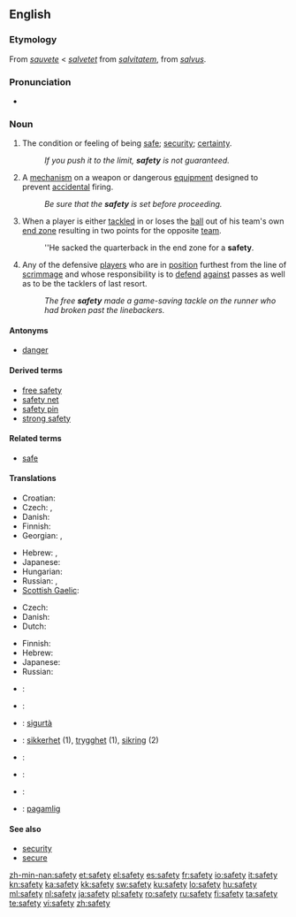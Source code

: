 {{wikipedia|dab=safety (disambiguation)|safety}}
==English==

===Etymology===
From {{etyl|fro}} ''[[sauvete]]'' < ''[[salvetet]]'' from {{etyl|ML.}} ''[[salvitatem]]'', from {{etyl|la}} ''[[salvus]]''.

===Pronunciation===
* {{audio|en-us-safety.ogg|Audio (US)}}

===Noun===
{{wikipedia}}
{{en-noun|safeties|-}}

# The condition or feeling of being [[safe]]; [[security]]; [[certainty]].
#: ''If you push it to the limit, '''safety''' is not guaranteed.''
# {{mechanics}} A [[mechanism]] on a weapon or dangerous [[equipment]] designed to prevent [[accidental]] firing.
#: ''Be sure that the '''safety''' is set before proceeding.''
# {{American football}} When a player is either [[tackled]] in or loses the [[ball]] out of his team's own [[end zone]] resulting in two points for the opposite [[team]].
#: ''He sacked the quarterback in the end zone for a '''safety'''.
# {{American football}} Any of the defensive [[players]] who are in [[position]] furthest from the line of [[scrimmage]] and whose responsibility is to [[defend]] [[against]] passes as well as to be the tacklers of last resort.
#: ''The free '''safety''' made a game-saving tackle on the runner who had broken past the linebackers.''

====Antonyms====
* [[danger]]

====Derived terms====
* [[free safety]]
* [[safety net]]
* [[safety pin]]
* [[strong safety]]

====Related terms====
* [[safe]]

====Translations====
{{trans-top|condition or feeling of being safe}}
* Croatian: {{t-|hr|sigurnost|f}}
* Czech: {{t-|cs|bezpečí|n}}, {{t-|cs|bezpečnost|f}}
* Danish: {{t-|da|sikkerhed|c}}
* Finnish: {{t+|fi|turvallisuus}}
* Georgian: {{t|ka|დაცულობა|tr=dac'uloba|sc=Geor|xs=Georgian}}, {{t|ka|უსაფრთხოება|tr=usap'rt'xoeba|sc=Geor|xs=Georgian}}
{{trans-mid}}
* Hebrew: {{t+|he|בטחון|m|tr=bitahon}}, {{t-|he|בטיחות|f|tr=betihut}}
* Japanese: {{t+|ja|安全|tr=[[あんぜん]], anzen}}
* Hungarian: {{t+|hu|biztonság}}
* Russian: {{t+|ru|безопасность|f|tr=bezopásnost’}}, {{t+|ru|сохранность|f|tr=soxránnost’}}
* [[Scottish Gaelic]]: {{t-|gd|sàbhailteachd|f|xs=Scottish Gaelic}}
{{trans-bottom}}

{{trans-top|mechanism to prevent accidental firing}}
* Czech: {{t-|cs|pojistka|f}}
* Danish: {{t-|da|sikring|c}}
* Dutch: {{t|nl|veiligheidspal}}
{{trans-mid}}
* Finnish: {{t+|fi|varmistin}}
* Hebrew: {{t-|he|נצרה|f|tr=nitsra}}
* Japanese: {{t|ja|安全装置|tr=[[あんぜんそうち]], anzen-sōchi}}
* Russian: {{t+|ru|предохранитель|m|tr=predoxranítel’}}
{{trans-bottom}}

{{checktrans-top}}
* {{ttbc|French}}: {{t+|fr|sûreté|f}}
* {{ttbc|German}}: {{t+|de|Sicherheit|f}}
* {{ttbc|Maltese}}: [[sigurtà]] {{f}}
{{trans-mid}}
* {{ttbc|Norwegian}}: [[sikkerhet]] (1), [[trygghet]] (1), [[sikring]] {{m}} (2)
* {{ttbc|Polish}}: {{t|pl|bezpieczeństwo|n}}
* {{ttbc|Spanish}}: {{t+|es|seguridad|f}}
* {{ttbc|Swedish}}: {{t|sv|trygghet|c}}
* {{ttbc|Visaya}}: [[pagamlig]]
{{trans-bottom}}

====See also====
* [[security]]
* [[secure]]

[[zh-min-nan:safety]]
[[et:safety]]
[[el:safety]]
[[es:safety]]
[[fr:safety]]
[[io:safety]]
[[it:safety]]
[[kn:safety]]
[[ka:safety]]
[[kk:safety]]
[[sw:safety]]
[[ku:safety]]
[[lo:safety]]
[[hu:safety]]
[[ml:safety]]
[[nl:safety]]
[[ja:safety]]
[[pl:safety]]
[[ro:safety]]
[[ru:safety]]
[[fi:safety]]
[[ta:safety]]
[[te:safety]]
[[vi:safety]]
[[zh:safety]]